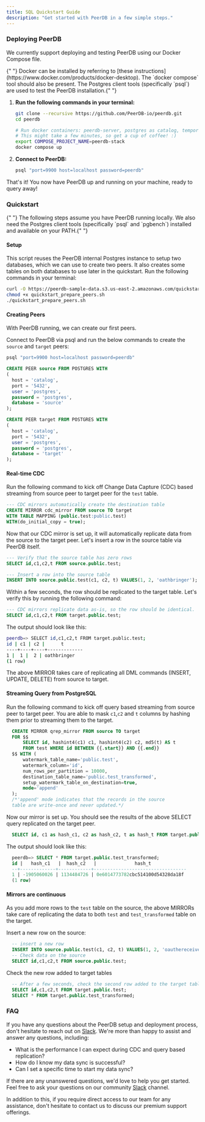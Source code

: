 ```yaml
---
title: SQL Quickstart Guide
description: "Get started with PeerDB in a few simple steps."
---
```


### Deploying PeerDB

We currently support deploying and testing PeerDB using our Docker Compose file.

<Info>
  {" "}
  Docker can be installed by referring to [these instructions](https://www.docker.com/products/docker-desktop).
  The `docker compose` tool should also be present. The Postgres client tools (specifically
  `psql`) are used to test the PeerDB installation.{" "}
</Info>

1.  **Run the following commands in your terminal:**

    ```bash
    git clone --recursive https://github.com/PeerDB-io/peerdb.git
    cd peerdb

    # Run docker containers: peerdb-server, postgres as catalog, temporal.
    # This might take a few minutes, so get a cup of coffee! :)
    export COMPOSE_PROJECT_NAME=peerdb-stack
    docker compose up
    ```

2.  **Connect to PeerDB:**

    ```bash
    psql "port=9900 host=localhost password=peerdb"
    ```

That's it! You now have PeerDB up and running on your machine, ready to query away!

### Quickstart

<Info>
  {" "}
  The following steps assume you have PeerDB running locally. We also need the Postgres
  client tools (specifically `psql` and `pgbench`) installed and available on your
  PATH.{" "}
</Info>

#### Setup

This script reuses the PeerDB internal Postgres instance to setup two databases, which we can use to create two peers. It also creates some tables on both databases to use later in the quickstart. Run the following commands in your terminal:

```bash
curl -O https://peerdb-sample-data.s3.us-east-2.amazonaws.com/quickstart_prepare_peers.sh
chmod +x quickstart_prepare_peers.sh
./quickstart_prepare_peers.sh
```

#### Creating Peers

With PeerDB running, we can create our first peers.

Connect to PeerDB via psql and run the below commands to create the `source` and `target` peers:

```bash
psql "port=9900 host=localhost password=peerdb"
```

```sql
CREATE PEER source FROM POSTGRES WITH
(
  host = 'catalog',
  port = '5432',
  user = 'postgres',
  password = 'postgres',
  database = 'source'
);

CREATE PEER target FROM POSTGRES WITH
(
  host = 'catalog',
  port = '5432',
  user = 'postgres',
  password = 'postgres',
  database = 'target'
);
```

#### Real-time CDC

Run the following command to kick off Change Data Capture (CDC) based streaming from source peer to target peer for the `test` table.
```sql
--- CDC mirrors automatically create the destination table
CREATE MIRROR cdc_mirror FROM source TO target
WITH TABLE MAPPING (public.test:public.test)
WITH(do_initial_copy = true);
```
Now that our CDC mirror is set up, it will automatically replicate data from the source to the target peer. Let's insert a row in the source table via PeerDB itself.

```sql
--- Verify that the source table has zero rows
SELECT id,c1,c2,t FROM source.public.test;
```

```sql
--- Insert a row into the source table
INSERT INTO source.public.test(c1, c2, t) VALUES(1, 2, 'oathbringer');
```

Within a few seconds, the row should be replicated to the target table. Let's verify this by running the following command:

```sql
--- CDC mirrors replicate data as-is, so the row should be identical.
SELECT id,c1,c2,t FROM target.public.test;
```
The output should look like this:

```bash
peerdb=> SELECT id,c1,c2,t FROM target.public.test;
id | c1 | c2 |      t
----+----+----+-------------
1 |  1 |  2 | oathbringer
(1 row)
```

The above MIRROR takes care of replicating all DML commands (INSERT, UPDATE, DELETE) from source to target.

#### Streaming Query from PostgreSQL

Run the following command to kick off query based streaming from source peer to target peer. You are able to mask `c1`,`c2` and `t` columns by hashing them prior to streaming them to the target.

```sql
  CREATE MIRROR qrep_mirror FROM source TO target
  FOR $$
      SELECT id, hashint4(c1) c1, hashint4(c2) c2, md5(t) AS t
      FROM test WHERE id BETWEEN {{.start}} AND {{.end}}
  $$ WITH (
      watermark_table_name='public.test',
      watermark_column='id',
      num_rows_per_partition = 10000,
      destination_table_name='public.test_transformed',
      setup_watermark_table_on_destination=true,
      mode='append'
  );
  /*'append' mode indicates that the records in the source
  table are write-once and never updated.*/
```

Now our mirror is set up. You should see the results of the above SELECT query replicated on the target peer.

```sql
  SELECT id, c1 as hash_c1, c2 as hash_c2, t as hash_t FROM target.public.test_transformed;
```

The output should look like this:

```sql
  peerdb=> SELECT * FROM target.public.test_transformed;
  id |   hash_c1   |  hash_c2   |              hash_t
  --+-------------+------------+----------------------------------
  1 | -1905060026 | 1134484726 | 0e6014773782cbc514100d54328da18f
  (1 row)
```

#### Mirrors are continuous

As you add more rows to the `test` table on the source, the above MIRRORs take care of replicating the data to both `test` and `test_transformed` table on the target.

Insert a new row on the source:

```sql
  -- insert a new row
  INSERT INTO source.public.test(c1, c2, t) VALUES(1, 2, 'oauthereceiver');
  -- Check data on the source
  SELECT id,c1,c2,t FROM source.public.test;
```

Check the new row added to target tables

```sql
  -- After a few seconds, check the second row added to the target tables
  SELECT id,c1,c2,t FROM target.public.test;
  SELECT * FROM target.public.test_transformed;
```

### FAQ

If you have any questions about the PeerDB setup and deployment process, don't hesitate to reach out on [Slack](https://join.slack.com/t/peerdb-public/shared_invite/zt-1wo9jydev-EXInbMtCtpAKFFWdi7QvLQ). We're more than happy to assist and answer any questions, including:

- What is the performance I can expect during CDC and query based replication?
- How do I know my data sync is successful?
- Can I set a specific time to start my data sync?

If there are any unanswered questions, we'd love to help you get started. Feel free to ask your questions on our community [Slack](https://join.slack.com/t/peerdb-public/shared_invite/zt-1wo9jydev-EXInbMtCtpAKFFWdi7QvLQ) channel.

In addition to this, if you require direct access to our team for any assistance, don't hesitate to contact us to discuss our premium support offerings.
